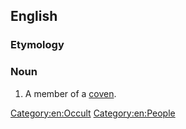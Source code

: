 ==English==

===Etymology===
{{suffix|en|coven|er}}

===Noun===
{{en-noun}}

# A member of a [[coven]].

[[Category:en:Occult]]
[[Category:en:People]]